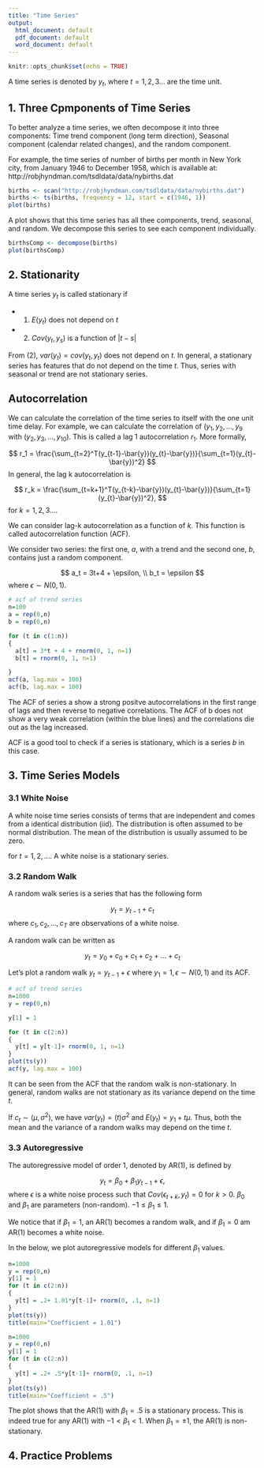 ```yaml
---
title: "Time Series"
output:
  html_document: default
  pdf_document: default
  word_document: default
---
```


```r
knitr::opts_chunk$set(echo = TRUE)
```

A time series is denoted by $y_t$, where $t = 1, 2, 3...$ are the time unit.  

## 1. Three Cpmponents of Time Series

To better analyze a time series, we often decompose it into three components: Time trend component (long term direction), Seasonal component (calendar related changes), and the random component. 

For example, the time series  of number of births per month in New York city, from January 1946 to December 1958, which is available at: http://robjhyndman.com/tsdldata/data/nybirths.dat

```r
births <- scan("http://robjhyndman.com/tsdldata/data/nybirths.dat")
births <- ts(births, frequency = 12, start = c(1946, 1))
plot(births)
```

A plot shows that this time series has all thee components, trend, seasonal, and random. We decompose this series to see each component individually. 

```r
birthsComp <- decompose(births)
plot(birthsComp)
```

## 2. Stationarity

A time series $y_t$ is called stationary if 

- (1) $E(y_t)$ does not depend on $t$

- (2) $Cov(y_t, y_s)$ is a function of $|t-s|$

From (2), $var(y_t) = cov(y_t, y_t)$ does not depend on $t$.  In general, a stationary series has features that do not depend on the time $t$. Thus, series with seasonal or trend are not stationary series.  

## Autocorrelation 

We can calculate the correlation of the time series to itself with the one unit time delay. For example, we can calculate the correlation of $(y_1, y_2, ..., y_{9}$ with $(y_2, y_3, ..., y_10)$. This is called a lag 1 autocorrelation $r_1$. More formally,

$$
r_1 = \frac{\sum_{t=2}^T(y_{t-1}-\bar{y})(y_{t}-\bar{y})}{\sum_{t=1}(y_{t}-\bar{y})^2}
$$
In general, the lag k autocorrelation is

$$
r_k = \frac{\sum_{t=k+1}^T(y_{t-k}-\bar{y})(y_{t}-\bar{y})}{\sum_{t=1}(y_{t}-\bar{y})^2},
$$
for $k=1,2,3...$. 

We can consider lag-k autocorrelation as a function of $k$. This function is called autocorrelation function (ACF). 

We consider two series: the first one, $a$, with a trend and the second one, $b$, contains just a random component. 

$$
a_t =  3t+4 + \epsilon, \\
b_t = \epsilon
$$
where $\epsilon \sim N(0,1)$. 

```r
# acf of trend series
n=100
a = rep(0,n)
b = rep(0,n)

for (t in c(1:n))
{
  a[t] = 3*t + 4 + rnorm(0, 1, n=1)
  b[t] = rnorm(0, 1, n=1)

}
acf(a, lag.max = 100)
acf(b, lag.max = 100)
```

The ACF of series a show a strong positve autocorrelations in the first range of lags and then reverse to negative correlations. The ACF of b does not show a very weak correlation (within the blue lines) and the correlations die out as the lag increased. 

ACF is a good tool to check if a series is stationary, which is a series $b$ in this case. 

## 3. Time Series Models

### 3.1 White Noise

A white noise time series consists of terms that are independent and comes from a identical distribution (iid). The distribution is often assumed to be normal distribution. The mean of the distribution is usually assumed to be zero. 

\begin{equation}
y_t \overset{\mathrm{iid}}{\sim} N(\mu,\sigma^2)\,
\end{equation}

for $t = 1, 2, ...$. A white noise is a stationary series. 

### 3.2 Random Walk

A random walk series is a series that has the following form

$$
y_t = y_{t-1} + c_t
$$
where $c_1, c_2,..., c_T$ are observations of a white noise. 

A random walk can be written as 

$$
y_t = y_0 + c_0 + c_1 + c_2 +...+c_{t}
$$

Let's plot a random walk $y_t = y_{t-1} + \epsilon$ where $y_1 = 1, \epsilon \sim N(0,1)$ and its ACF.


```r
# acf of trend series
n=1000
y = rep(0,n)

y[1] = 1

for (t in c(2:n))
{
  y[t] = y[t-1]+ rnorm(0, 1, n=1)
}
plot(ts(y))
acf(y, lag.max = 100)
```

It can be seen from the ACF that the random walk is non-stationary. In general, random walks are not stationary as its variance depend on the time $t$. 

If $c_t \sim (\mu, \sigma^2)$, we have $var(y_t) = (t)\sigma^2$ and $E(y_t) = y_1 + t\mu$. Thus, both the mean and the variance of a random walks may depend on the time $t$. 

### 3.3 Autoregressive 

The autoregressive model of order 1, denoted by AR(1), is defined by

$$
y_t = \beta_0 + \beta_1y_{t-1} + \epsilon,
$$
where $\epsilon$ is a white noise process such that $Cov(\epsilon_{t+k}, y_{t})=0$ for $k>0$.  $\beta_0$ and $\beta_1$ are parameters (non-random).  $-1 \leq \beta_1 \leq 1$.

We notice that if $\beta_1 = 1$, an AR(1) becomes a random walk, and if $\beta_1 = 0$ am AR(1) becomes a white noise. 

In the below, we plot autoregressive models for different $\beta_1$ values. 


```r
n=1000
y = rep(0,n)
y[1] = 1
for (t in c(2:n))
{
  y[t] = .2+ 1.01*y[t-1]+ rnorm(0, .1, n=1)
}
plot(ts(y))
title(main="Coefficient = 1.01")
```



```r
n=1000
y = rep(0,n)
y[1] = 1
for (t in c(2:n))
{
  y[t] = .2+ .5*y[t-1]+ rnorm(0, .1, n=1)
}
plot(ts(y))
title(main="Coefficient = .5")
```

The plot shows that the AR(1) with $\beta_1 = .5$ is a stationary process. This is indeed true for any AR(1) with $-1< \beta_1 < 1$. When $\beta_1 = \pm 1$, the AR(1) is non-stationary. 

## 4. Practice Problems